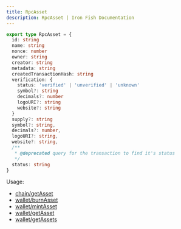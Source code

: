 ```yaml
---
title: RpcAsset
description: RpcAsset | Iron Fish Documentation
---
```

```typescript
export type RpcAsset = {
  id: string
  name: string
  nonce: number
  owner: string
  creator: string
  metadata: string
  createdTransactionHash: string
  verification: {
    status: 'verified' | 'unverified' | 'unknown'
    symbol?: string
    decimals?: number
    logoURI?: string
    website?: string
  }
  supply?: string
  symbol?: string,
  decimals?: number,
  logoURI?: string,
  website?: string,
  /**
   * @deprecated query for the transaction to find it's status
   */
  status: string
}
```

Usage: 
- [chain/getAsset](/developers/documentation/rpc/chain/get_asset)
- [wallet/burnAsset](/developers/documentation/rpc/wallet/burn_asset)
- [wallet/mintAsset](/developers/documentation/rpc/wallet/mint_asset)
- [wallet/getAsset](/developers/documentation/rpc/wallet/get_asset)
- [wallet/getAssets](/developers/documentation/rpc/wallet/get_assets)
